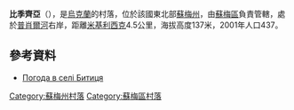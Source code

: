 {{coord|51|0|12|N|34|56|16|E|scale:100000|display=title}}

'''比季齊亞'''（{{lang-uk|Битиця}}），是[[烏克蘭|烏克蘭]]的村落，位於該國東北部[[蘇梅州|蘇梅州]]，由[[蘇梅區|蘇梅區]]負責管轄，處於[[普肖爾河|普肖爾河]]右岸，距離[[米基利西克_(蘇梅區)|米基利西克]]4.5公里，海拔高度137米，2001年人口437。

==參考資料==
* [http://weather.in.ua/ua/symskaja/1158 Погода в селі Битиця] {{Wayback|url=http://weather.in.ua/ua/symskaja/1158 |date=20111219230204 }}

{{DEFAULTSORT:Битиця}}
[[Category:蘇梅州村落|Category:蘇梅州村落]]
[[Category:蘇梅區村落|Category:蘇梅區村落]]


{{Sumy-geo-stub}}